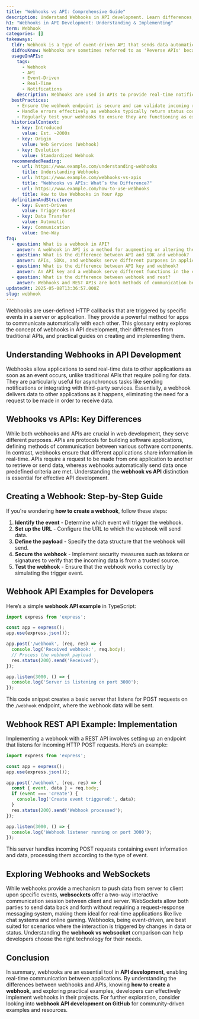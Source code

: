 ```yaml
---
title: "Webhooks vs API: Comprehensive Guide"
description: Understand Webhooks in API development. Learn differences, creation steps, real-world examples. Explore Webhooks vs WebSockets.
h1: "Webhooks in API Development: Understanding & Implementing"
term: Webhook
categories: []
takeaways:
  tldr: Webhook is a type of event-driven API that sends data automatically when a specific event occurs.
  didYouKnow: Webhooks are sometimes referred to as 'Reverse APIs' because they push data to applications, unlike traditional APIs which pull data.
  usageInAPIs:
    tags:
      - Webhook
      - API
      - Event-Driven
      - Real-Time
      - Notifications
    description: Webhooks are used in APIs to provide real-time notifications without the need for continuous polling. They are often used for events like updates to a CRM system, sending reminders, or stock price changes. Webhooks are simpler to set up than APIs, requiring only a single POST request and a designated URL for data reception.
  bestPractices:
    - Ensure the webhook endpoint is secure and can validate incoming requests.
    - Handle errors effectively as webhooks typically return status codes without detailed feedback.
    - Regularly test your webhooks to ensure they are functioning as expected.
  historicalContext:
    - key: Introduced
      value: Est. ~2000s
    - key: Origin
      value: Web Services (Webhook)
    - key: Evolution
      value: Standardized Webhook
  recommendedReading:
    - url: https://www.example.com/understanding-webhooks
      title: Understanding Webhooks
    - url: https://www.example.com/webhooks-vs-apis
      title: "Webhooks vs APIs: What’s the Difference?"
    - url: https://www.example.com/how-to-use-webhooks
      title: How to Use Webhooks in Your App
  definitionAndStructure:
    - key: Event-Driven
      value: Trigger-Based
    - key: Data Transfer
      value: Automatic
    - key: Communication
      value: One-Way
faq:
  - question: What is a webhook in API?
    answer: A webhook in API is a method for augmenting or altering the behavior of a web page or web application with custom callbacks. These callbacks may be maintained, modified, and managed by third-party users and developers who may not necessarily be affiliated with the originating website or application. Unlike traditional APIs that work on a request-response model, webhooks are event-driven and send data to other applications as a reaction to certain events or triggers.
  - question: What is the difference between API and SDK and webhook?
    answer: APIs, SDKs, and webhooks serve different purposes in application development. An API (Application Programming Interface) is a set of rules and protocols for building and interacting with software applications. It allows different software applications to communicate with each other. An SDK (Software Development Kit) is a collection of software tools and libraries that developers use to create applications for specific platforms. A webhook, on the other hand, is a way for an application to provide other applications with real-time information. APIs retrieve data upon request, SDKs provide a framework for building applications, and webhooks push data when certain events occur.
  - question: What is the difference between API key and webhook?
    answer: An API key and a webhook serve different functions in the context of APIs. An API key is a unique identifier used to authenticate a user, developer, or calling program to an API. It is used to track and control how the API is being used, to prevent abuse and ensure security. A webhook, on the other hand, is a method used by applications to send real-time data to other applications. The key difference is that while an API key is used for authentication and authorization, a webhook is used for data transmission based on events.
  - question: What is the difference between webhook and rest?
    answer: Webhooks and REST APIs are both methods of communication between applications, but they operate differently. A REST API is a set of rules for how a client should request information or perform operations on a server. It operates on a request-response model, where the client sends a request to the server and waits for a response. A webhook, on the other hand, is event-driven and sends data to the client as soon as a specific event occurs on the server. Therefore, if real-time data or notifications are required, webhooks are typically the better choice. However, if the data or notifications are not time-sensitive, or if the integration requirements extend beyond POST requests, REST APIs are usually more suitable.
updatedAt: 2025-05-08T13:36:57.000Z
slug: webhook
---
```


Webhooks are user-defined HTTP callbacks that are triggered by specific events in a server or application. They provide a powerful method for apps to communicate automatically with each other. This glossary entry explores the concept of webhooks in API development, their differences from traditional APIs, and practical guides on creating and implementing them.

## Understanding Webhooks in API Development

Webhooks allow applications to send real-time data to other applications as soon as an event occurs, unlike traditional APIs that require polling for data. They are particularly useful for asynchronous tasks like sending notifications or integrating with third-party services. Essentially, a webhook delivers data to other applications as it happens, eliminating the need for a request to be made in order to receive data.

## Webhooks vs APIs: Key Differences

While both webhooks and APIs are crucial in web development, they serve different purposes. APIs are protocols for building software applications, defining methods of communication between various software components. In contrast, webhooks ensure that different applications share information in real-time. APIs require a request to be made from one application to another to retrieve or send data, whereas webhooks automatically send data once predefined criteria are met. Understanding the **webhook vs API** distinction is essential for effective API development.

## Creating a Webhook: Step-by-Step Guide

If you're wondering **how to create a webhook**, follow these steps:

1. **Identify the event** - Determine which event will trigger the webhook.
2. **Set up the URL** - Configure the URL to which the webhook will send data.
3. **Define the payload** - Specify the data structure that the webhook will send.
4. **Secure the webhook** - Implement security measures such as tokens or signatures to verify that the incoming data is from a trusted source.
5. **Test the webhook** - Ensure that the webhook works correctly by simulating the trigger event.

## Webhook API Examples for Developers

Here’s a simple **webhook API example** in TypeScript:

```typescript
import express from 'express';

const app = express();
app.use(express.json());

app.post('/webhook', (req, res) => {
  console.log('Received webhook:', req.body);
  // Process the webhook payload
  res.status(200).send('Received');
});

app.listen(3000, () => {
  console.log('Server is listening on port 3000');
});
```

This code snippet creates a basic server that listens for POST requests on the `/webhook` endpoint, where the webhook data will be sent.

## Webhook REST API Example: Implementation

Implementing a webhook with a REST API involves setting up an endpoint that listens for incoming HTTP POST requests. Here’s an example:

```typescript
import express from 'express';

const app = express();
app.use(express.json());

app.post('/webhook', (req, res) => {
  const { event, data } = req.body;
  if (event === 'create') {
    console.log('Create event triggered:', data);
  }
  res.status(200).send('Webhook processed');
});

app.listen(3000, () => {
  console.log('Webhook listener running on port 3000');
});
```

This server handles incoming POST requests containing event information and data, processing them according to the type of event.

## Exploring Webhooks and WebSockets

While webhooks provide a mechanism to push data from server to client upon specific events, **websockets** offer a two-way interactive communication session between client and server. WebSockets allow both parties to send data back and forth without requiring a request-response messaging system, making them ideal for real-time applications like live chat systems and online gaming. Webhooks, being event-driven, are best suited for scenarios where the interaction is triggered by changes in data or status. Understanding the **webhook vs websocket** comparison can help developers choose the right technology for their needs.

## Conclusion

In summary, webhooks are an essential tool in **API development**, enabling real-time communication between applications. By understanding the differences between webhooks and APIs, knowing **how to create a webhook**, and exploring practical examples, developers can effectively implement webhooks in their projects. For further exploration, consider looking into **webhook API development on GitHub** for community-driven examples and resources.